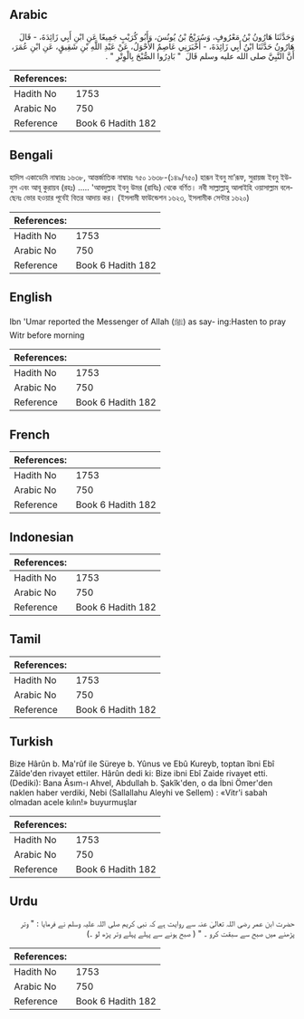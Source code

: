 ## Arabic


<div dir="rtl" lang="ar" style={{fontSize:'larger',backgroundColor:'#f8f9fa',padding:20}}>
وَحَدَّثَنَا هَارُونُ بْنُ مَعْرُوفٍ، وَسُرَيْجُ بْنُ يُونُسَ، وَأَبُو كُرَيْبٍ جَمِيعًا عَنِ ابْنِ أَبِي زَائِدَةَ، - قَالَ هَارُونُ حَدَّثَنَا ابْنُ أَبِي زَائِدَةَ، - أَخْبَرَنِي عَاصِمٌ الأَحْوَلُ، عَنْ عَبْدِ اللَّهِ بْنِ شَقِيقٍ، عَنِ ابْنِ عُمَرَ، أَنَّ النَّبِيَّ صلى الله عليه وسلم قَالَ ‏ "‏ بَادِرُوا الصُّبْحَ بِالْوِتْرِ ‏"‏ ‏.‏
</div>
<div style={{backgroundColor:'#f8f9fa',padding:20, marginBottom: 10}}><table> <thead> <tr> <th>References:</th> <th></th> </tr> </thead> <tbody><tr><td>Hadith No</td><td>1753</td></tr><tr><td>Arabic No</td><td>750</td></tr><tr><td>Reference</td><td>Book 6 Hadith 182</td></tr></tbody></table></div>

## Bengali


<div dir="ltr" lang="bn" style={{fontSize:'larger',backgroundColor:'#f8f9fa',padding:20}}>
হাদিস একাডেমি নাম্বারঃ ১৬৩৮, আন্তর্জাতিক নাম্বারঃ ৭৫০ ১৬৩৮-(১৪৯/৭৫০) হারূন ইবনু মা’রূফ, সুরায়জ ইবনু ইউনুস এবং আবূ কুরায়ব (রহঃ) ..... 'আবদুল্লাহ ইবনু উমর (রাযিঃ) থেকে বর্ণিত। নবী সাল্লাল্লাহু আলাইহি ওয়াসাল্লাম বলেছেনঃ ভোর হওয়ার পূর্বেই বিতর আদায় কর। (ইসলামী ফাউন্ডেশন ১৬২৩, ইসলামীক সেন্টার ১৬২০)
</div>
<div style={{backgroundColor:'#f8f9fa',padding:20, marginBottom: 10}}><table> <thead> <tr> <th>References:</th> <th></th> </tr> </thead> <tbody><tr><td>Hadith No</td><td>1753</td></tr><tr><td>Arabic No</td><td>750</td></tr><tr><td>Reference</td><td>Book 6 Hadith 182</td></tr></tbody></table></div>

## English


<div dir="ltr" lang="en" style={{fontSize:'larger',backgroundColor:'#f8f9fa',padding:20}}>
Ibn 'Umar reported the Messenger of Allah (ﷺ) as say- ing:Hasten to pray Witr before morning
</div>
<div style={{backgroundColor:'#f8f9fa',padding:20, marginBottom: 10}}><table> <thead> <tr> <th>References:</th> <th></th> </tr> </thead> <tbody><tr><td>Hadith No</td><td>1753</td></tr><tr><td>Arabic No</td><td>750</td></tr><tr><td>Reference</td><td>Book 6 Hadith 182</td></tr></tbody></table></div>

## French


<div dir="ltr" lang="fr" style={{fontSize:'larger',backgroundColor:'#f8f9fa',padding:20}}>

</div>
<div style={{backgroundColor:'#f8f9fa',padding:20, marginBottom: 10}}><table> <thead> <tr> <th>References:</th> <th></th> </tr> </thead> <tbody><tr><td>Hadith No</td><td>1753</td></tr><tr><td>Arabic No</td><td>750</td></tr><tr><td>Reference</td><td>Book 6 Hadith 182</td></tr></tbody></table></div>

## Indonesian


<div dir="ltr" lang="id" style={{fontSize:'larger',backgroundColor:'#f8f9fa',padding:20}}>

</div>
<div style={{backgroundColor:'#f8f9fa',padding:20, marginBottom: 10}}><table> <thead> <tr> <th>References:</th> <th></th> </tr> </thead> <tbody><tr><td>Hadith No</td><td>1753</td></tr><tr><td>Arabic No</td><td>750</td></tr><tr><td>Reference</td><td>Book 6 Hadith 182</td></tr></tbody></table></div>

## Tamil


<div dir="ltr" lang="ta" style={{fontSize:'larger',backgroundColor:'#f8f9fa',padding:20}}>

</div>
<div style={{backgroundColor:'#f8f9fa',padding:20, marginBottom: 10}}><table> <thead> <tr> <th>References:</th> <th></th> </tr> </thead> <tbody><tr><td>Hadith No</td><td>1753</td></tr><tr><td>Arabic No</td><td>750</td></tr><tr><td>Reference</td><td>Book 6 Hadith 182</td></tr></tbody></table></div>

## Turkish


<div dir="ltr" lang="tr" style={{fontSize:'larger',backgroundColor:'#f8f9fa',padding:20}}>
Bize Hârûn b. Ma'rûf ile Süreye b. Yûnus ve Ebû Kureyb, toptan îbni Ebî Zâîde'den rivayet ettiler. Hârûn dedi ki: Bize ibni Ebî Zaide rivayet etti. (Dediki): Bana Âsım-ı Ahvel, Abdullah b. Şakîk'den, o da İbni Ömer'den naklen haber verdiki, Nebi (Sallallahu Aleyhi ve Sellem) : «Vitr'i sabah olmadan acele kılın!» buyurmuşlar
</div>
<div style={{backgroundColor:'#f8f9fa',padding:20, marginBottom: 10}}><table> <thead> <tr> <th>References:</th> <th></th> </tr> </thead> <tbody><tr><td>Hadith No</td><td>1753</td></tr><tr><td>Arabic No</td><td>750</td></tr><tr><td>Reference</td><td>Book 6 Hadith 182</td></tr></tbody></table></div>

## Urdu


<div dir="rtl" lang="ur" style={{fontSize:'larger',backgroundColor:'#f8f9fa',padding:20}}>
حضرت ابن عمر رضی اللہ تعالیٰ عنہ سے روایت ہے کہ نبی کریم صلی اللہ علیہ وسلم نے فرمایا : " وتر پڑھنے میں صبح سے سبقت کرو ۔ " ( صبح ہونے سے پہلے پہلے وتر پڑھ لو ۔)
</div>
<div style={{backgroundColor:'#f8f9fa',padding:20, marginBottom: 10}}><table> <thead> <tr> <th>References:</th> <th></th> </tr> </thead> <tbody><tr><td>Hadith No</td><td>1753</td></tr><tr><td>Arabic No</td><td>750</td></tr><tr><td>Reference</td><td>Book 6 Hadith 182</td></tr></tbody></table></div>